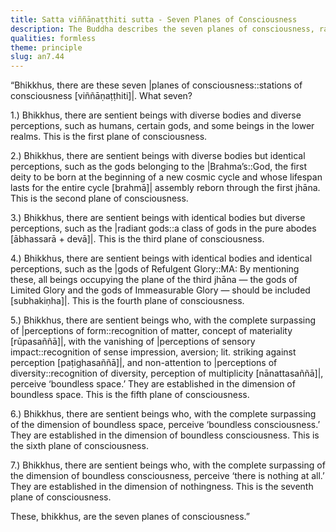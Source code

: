```yaml
---
title: Satta viññāṇaṭṭhiti sutta - Seven Planes of Consciousness
description: The Buddha describes the seven planes of consciousness, ranging from beings with diverse bodies and perceptions to those perceiving nothingness.
qualities: formless
theme: principle
slug: an7.44
---
```


“Bhikkhus, there are these seven |planes of consciousness::stations of consciousness [viññāṇaṭṭhiti]|. What seven?

1.) Bhikkhus, there are sentient beings with diverse bodies and diverse perceptions, such as humans, certain gods, and some beings in the lower realms. This is the first plane of consciousness.

2.) Bhikkhus, there are sentient beings with diverse bodies but identical perceptions, such as the gods belonging to the |Brahma’s::God, the first deity to be born at the beginning of a new cosmic cycle and whose lifespan lasts for the entire cycle [brahmā]| assembly reborn through the first jhāna. This is the second plane of consciousness.

3.) Bhikkhus, there are sentient beings with identical bodies but diverse perceptions, such as the |radiant gods::a class of gods in the pure abodes [ābhassarā + devā]|. This is the third plane of consciousness.

4.) Bhikkhus, there are sentient beings with identical bodies and identical perceptions, such as the |gods of Refulgent Glory::MA: By mentioning these, all beings occupying the plane of the third jhāna — the gods of Limited Glory and the gods of Immeasurable Glory — should be included [subhakiṇha]|. This is the fourth plane of consciousness.

5.) Bhikkhus, there are sentient beings who, with the complete surpassing of |perceptions of form::recognition of matter, concept of materiality [rūpasaññā]|, with the vanishing of |perceptions of sensory impact::recognition of sense impression, aversion; lit. striking against perception [paṭighasaññā]|, and non-attention to |perceptions of diversity::recognition of diversity, perception of multiplicity [nānattasaññā]|, perceive ‘boundless space.’ They are established in the dimension of boundless space. This is the fifth plane of consciousness.

6.) Bhikkhus, there are sentient beings who, with the complete surpassing of the dimension of boundless space, perceive ‘boundless consciousness.’ They are established in the dimension of boundless consciousness. This is the sixth plane of consciousness.

7.) Bhikkhus, there are sentient beings who, with the complete surpassing of the dimension of boundless consciousness, perceive ‘there is nothing at all.’ They are established in the dimension of nothingness. This is the seventh plane of consciousness.

These, bhikkhus, are the seven planes of consciousness.”